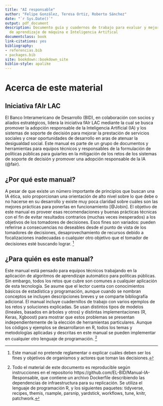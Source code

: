 ```yaml
--- 
title: "AI responsable"
author: "Felipe González, Teresa Ortiz, Roberto Sánchez"
date: "`r Sys.Date()`"
output: pdf_document
description: Documento guía y cuadernos de trabajo para evaluar y mejorar el uso responsable
  de aprendizaje de máquina e Inteligencia Artifical
documentclass: book
link-citations: yes
bibliography:
- referencias.bib
- packages.bib
site: bookdown::bookdown_site
biblio-style: apalike
---
```



# Acerca de este material

## Iniciativa fAIr LAC

El Banco Interamericano de Desarrollo (BID), en colaboración con socios y aliados estratégicos, lidera la iniciativa fAIr LAC mediante la cual se busca promover la adopción responsable de la Inteligencia Artificial (IA) y los sistemas de soporte de decisión para mejorar la prestación de servicios sociales y crear oportunidades de desarrollo en aras de atenuar la desigualdad social. Este manual es parte de un grupo de documentos y herramientas para equipos técnicos y responsables de la formulación de políticas públicas para guiarles en la mitigación de los retos de los sistemas de soporte de decisión y promover una adopción responsable de la IA (@fair). 


## ¿Por qué este manual?

A pesar de que existe un número importante de principios que buscan una IA ética, solo proporcionan una orientación de alto nivel sobre lo que debe o no hacerse en su desarrollo y existe muy poca claridad sobre cuáles son las mejores prácticas para ponerlas en funcionamiento [@Jobin]. El objetivo de este manual es proveer esas recomendaciones y buenas prácticas técnicas con el fin de evitar resultados contrarios (muchas veces inesperados) a los objetivos de los tomadores de decisiones.  Esos fines son variados: pueden referirse a consecuencias no deseables desde el punto de vista de los tomadores de decisiones, desaprovechamiento de recursos debido a focalizaciones inadecuadas o cualquier otro objetivo que el tomador de decisiones esté buscando lograr. ^[ Este manual no pretende reglamentar o explicar cuáles deben ser los fines y objetivos de organismos y actores que toman las decisiones.]


## ¿Para quién es este manual?

Este manual está pensado para equipos técnicos trabajando en la aplicación de algoritmos de aprendizaje automático para políticas públicas. Sin embargo, todos los retos que cubre son comunes a cualquier aplicación de esta tecnología.  Se asume que el lector cuenta con conocimientos básicos de estadística y programación, aunque cuando se nombran conceptos se incluyen descripciones breves y se comparte bibliografía adicional. El manual incluye cuadernillos de trabajo con varios ejemplos de los retos y soluciones explicadas. Se usan distintos tipos de modelos (lineales, basados en árboles y otros) y distintas implementaciones (R, Keras, Xgboost) para mostrar que estos problemas se presentan independientemente de la elección de herramientas particulares. Aunque los códigos y ejemplos se desarrollaron en R, todos los temas y metodologías aplicadas y descritas en este manual se pueden implementar en cualquier otro lenguaje de programación. ^[Todo el material de este documento es reproducible según instrucciones en el repositorio https://github.com/EL-BID/Manual-IA-Responsable, que contiene un archivo Dockerfile describiendo las dependencias de infraestructura para su replicación. Se utiliza el lenguaje de programación R, y los siguientes paquetes: tidyverse, recipes, themis, rsample, parsnip, yardstick, workflows, tune, knitr, patchwork.]
